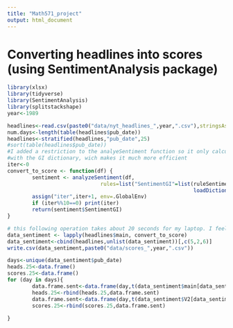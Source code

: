 ```yaml
---
title: "Math571_project"
output: html_document
---
```


# Converting headlines into scores (using SentimentAnalysis package)
```r
library(xlsx)
library(tidyverse)
library(SentimentAnalysis)
library(splitstackshape)
year<-1989

headlines<-read.csv(paste0("data/nyt_headlines_",year,".csv"),stringsAsFactors = F)
num.days<-length(table(headlines$pub_date))
headlines<-stratified(headlines,"pub_date",25)
#sort(table(headlines$pub_date))
#I added a restriction to the analyeSentiment function so it only calculates
#with the GI dictionary, wich makes it much more efficient
iter<-0
convert_to_score <- function(df) {
        sentiment <- analyzeSentiment(df,
                              rules=list("SentimentGI"=list(ruleSentiment, 
                                                            loadDictionaryGI())))
        assign("iter",iter+1, env=.GlobalEnv)
        if (iter%%10==0) print(iter)
        return(sentiment$SentimentGI)
}

# this following operation takes about 20 seconds for my laptop. I feel like it takes little too long. 
data_sentiment <- lapply(headlines$main, convert_to_score)
data_sentiment<-cbind(headlines,unlist(data_sentiment))[,c(5,2,6)]
write.csv(data_sentiment,paste0("data/scores_",year,".csv"))

days<-unique(data_sentiment$pub_date)
heads.25<-data.frame()
scores.25<-data.frame()
for (day in days){
        data.frame.sent<-data.frame(day,t(data_sentiment$main[data_sentiment$pub_date==day]))
        heads.25<-rbind(heads.25,data.frame.sent)
        data.frame.sent<-data.frame(day,t(data_sentiment$V2[data_sentiment$pub_date==day]))
        scores.25<-rbind(scores.25,data.frame.sent)
        
}        

```


